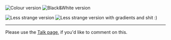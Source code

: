 [[Image:Logoxmms2 colour.png|Colour version]]
[[Image:Logoxmms2 bw.png|Black&White version]]

[[Image:Logo3.png|Less strange version]]
[[Image:Logo3b.png|Less strange version with gradients and shit :)]]
----

Please use the [[Talk:Henrik's proposal | Talk page]], if you'd like to comment on this.
